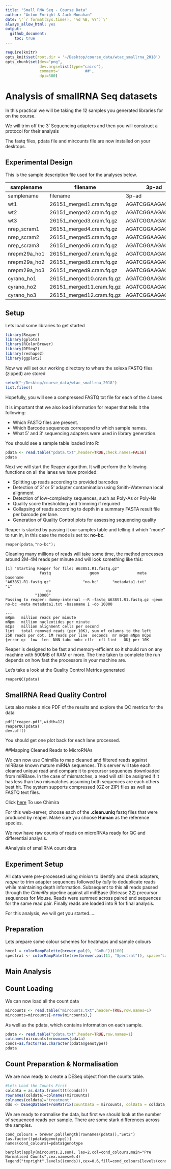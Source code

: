 ```yaml
---
title: "Small RNA Seq - Course Data"
author: "Anton Enright & Jack Monahan"
date: \'`r format(Sys.time(), '%d %B, %Y')`\'
always_allow_html: yes
output:
  github_document:
    toc: true
---
```



```r
require(knitr)
opts_knit$set(root.dir = '~/Desktop/course_data/wtac_smallrna_2018')
opts_chunk$set(dev="png", 
               dev.args=list(type="cairo"),
               comment='           ##',
               dpi=300)

```

# Analysis of smallRNA Seq datasets

In this practical we will be taking the 12 samples you generated libraries for on the course.

We will trim off the 3' Sequencing adapters and then you will construct a protocol for their analysis

The fastq files, pdata file and mircounts file are now installed on your desktops.

## Experimental Design
This is the sample description file used for the analyses below.

**samplename**|**filename**|**3p-ad**|**genotype**|**group**
--------------|------------|---------|------------|---------
samplename|filename|3p-ad|genotype|group
wt1|26151_merged1.cram.fq.gz|AGATCGGAAGAGCACA|wt|g1
wt2|26151_merged2.cram.fq.gz|AGATCGGAAGAGCACA|wt|g4
wt3|26151_merged3.cram.fq.gz|AGATCGGAAGAGCACA|wt|g6
nrep_scram1|26151_merged4.cram.fq.gz|AGATCGGAAGAGCACA|nrep_scram|g1
nrep_scram2|26151_merged5.cram.fq.gz|AGATCGGAAGAGCACA|nrep_scram|g2
nrep_scram3|26151_merged6.cram.fq.gz|AGATCGGAAGAGCACA|nrep_scram|g3
nrepm29a_ho1|26151_merged7.cram.fq.gz|AGATCGGAAGAGCACA|nrepm29a_ho|g2
nrepm29a_ho2|26151_merged8.cram.fq.gz|AGATCGGAAGAGCACA|nrepm29a_ho|g4
nrepm29a_ho3|26151_merged9.cram.fq.gz|AGATCGGAAGAGCACA|nrepm29a_ho|g5
cyrano_ho1|26151_merged10.cram.fq.gz|AGATCGGAAGAGCACA|cyrano_ho|g3
cyrano_ho2|26151_merged11.cram.fq.gz|AGATCGGAAGAGCACA|cyrano_ho|g5
cyrano_ho3|26151_merged12.cram.fq.gz|AGATCGGAAGAGCACA|cyrano_ho|g6

## Setup
Lets load some libraries to get started
```r
library(Reaper)
library(gplots)
library(RColorBrewer)
library(DESeq2)
library(reshape2)
library(ggplot2)
```

Now we will set our working directory to where the solexa FASTQ files (zipped) are stored

```r
setwd("~/Desktop/course_data/wtac_smallrna_2018")
list.files()
```

Hopefully, you will see a compressed FASTQ txt file for each of the 4 lanes

It is important that we also load information for reaper that tells it the following:

*   Which FASTQ files are present.
*   Which Barcode sequences correspond to which sample names.
*   What 5' and 3' sequencing adapters were used in library generation.

You should see a sample table loaded into R:

```r
pdata <- read.table("pdata.txt",header=TRUE,check.names=FALSE)
pdata
```


Next we will start the Reaper algorithm. It will perform the following functions on all the lanes we have provided:

*   Splitting up reads according to provided barcodes
*   Detection of 3' or 5' adapter contamination using Smith-Waterman local alignment
*   Detection of low-complexity sequences, such as Poly-As or Poly-Ns
*   Quality score thresholding and trimming if required
*   Collapsing of reads according to depth in a summary FASTA result file per barcode per lane.
*   Generation of Quality Control plots for assessing sequencing quality

Reaper is started by passing it our samples table and telling it which "mode" to run in, in this case the mode is set to: **no-bc**.

```{}
reaper(pdata,"no-bc");
```


Cleaning many millions of reads will take some time, the method processes around 2M-4M reads per minute and will look something like this:

```{}
[1] "Starting Reaper for file: A638S1.R1.fastq.gz"
               fastq                 geom                 meta             basename 
"A638S1.R1.fastq.gz"              "no-bc"      "metadata1.txt"                  "1" 
                  do 
             "10000" 
Passing to reaper: dummy-internal --R -fastq A638S1.R1.fastq.gz -geom no-bc -meta metadata1.txt -basename 1 -do 10000

---
mRpm   million reads per minute
mNpm   million nucleotides per minute
mCps   million alignment cells per second
lint   total removed reads (per 10K), sum of columns to the left
25K reads per dot, 1M reads per line  seconds  mr mRpm mNpm mCps {error qc  low  len  NNN tabu nobc cflr  cfl lint   OK} per 10K
```

Reaper is designed to be fast and memory-efficient so it should run on any machine with 500MB of RAM or more. The time taken to complete the run depends on how fast the processors in your machine are.

Let's take a look at the Quality Control Metrics generated

```{}
reaperQC(pdata)
```

## SmallRNA Read Quality Control

Lets also make a nice PDF of the results and explore the QC metrics for the data
 
```{}
pdf("reaper.pdf",width=12)
reaperQC(pdata)
dev.off()
```

You should get one plot back for each lane processed.

##Mapping Cleaned Reads to MicroRNAs

We can now use ChimiRa to map cleaned and filtered reads against miRBase known mature miRNA sequences. This server will take each cleaned unique read and compare it to precursor sequences downloaded from miRBase. In the case of mismatches, a read will still be assigned if it has less than two mismatches assuming both sequences are each others best hit. The system supports compressed (GZ or ZIP) files as well as FASTQ text files.

Click [here](http://www.ebi.ac.uk/research/enright/software/chimira) To use Chimira

For this web-server, choose each of the **.clean.uniq** fastq files that were produced by reaper. Make sure you choose **Human** as the reference species.

We now have raw counts of reads on microRNAs ready for QC and differential analysis.

#Analysis of smallRNA count data

## Experiment Setup

All data were pre-processed using *minion* to identify and check adapters, *reaper* to trim adapter sequences followed by *tally* to deduplicate reads while maintaining depth information. Subsequent to this all reads passed through the *ChimiRa* pipeline against all miRBase (Release 22) precursor sequences for Mouse. Reads were summed across paired end sequences for the same read pair. Finally reads are loaded into R for final analysis.

For this analysis, we will get you started.....

## Preparation
Lets prepare some colour schemes for heatmaps and sample colours
```r

hmcol = colorRampPalette(brewer.pal(9, "GnBu"))(100)
spectral <- colorRampPalette(rev(brewer.pal(11, "Spectral")), space="Lab")(100)

```

## Main Analysis

## Count Loading
We can now load all the count data
```r
mircounts <- read.table("mircounts.txt",header=TRUE,row.names=1)
mircounts=mircounts[-nrow(mircounts),]

```

As well as the pdata, which contains information on each sample.
```r
pdata <- read.table("pdata.txt",header=TRUE,row.names=1)
colnames(mircounts)=rownames(pdata)
conds=as.factor(as.character(pdata$genotype))
pdata

```

## Count Preparation & Normalisation
We are now ready to create a DESeq object from the counts table. 
```r

#Lets Load the Counts First
coldata = as.data.frame(t(t(conds)))
rownames(coldata)=colnames(mircounts)
colnames(coldata)='treatment'
dds <- DESeqDataSetFromMatrix(countData = mircounts, colData = coldata, design = ~ treatment)
```

We are  ready to normalise the data, but first we should look at the number of sequenced reads per sample. There are some stark differences across the samples.
```{}
cond_colours = brewer.pal(length(rownames(pdata)),"Set2")[as.factor((pdata$genotype))]
names(cond_colours)=pdata$genotype

barplot(apply(mircounts,2,sum), las=2,col=cond_colours,main="Pre Normalised Counts",cex.names=0.4)
legend("topright",levels((conds)),cex=0.6,fill=cond_colours[levels(conds)])

```